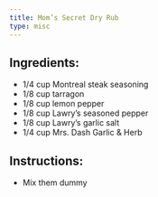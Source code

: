 ```yaml
---
title: Mom’s Secret Dry Rub
type: misc
---
```


## Ingredients:

- 1/4 cup Montreal steak seasoning
- 1/8 cup tarragon
- 1/8 cup lemon pepper
- 1/8 cup Lawry’s seasoned pepper
- 1/8 cup Lawry’s garlic salt
- 1/4 cup Mrs. Dash Garlic & Herb

## Instructions:

- Mix them dummy
